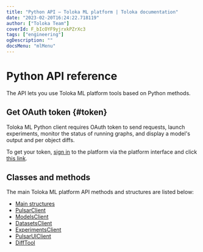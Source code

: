 ```yaml
---
title: "Python API — Toloka ML platform | Toloka documentation"
date: "2023-02-20T16:24:22.718119"
author: ["Toloka Team"]
coverId: F_bIcOYF9yjrxkPZrXc3
tags: ["engineering"]
ogDescription: ""
docsMenu: "mlMenu"
---
```



# Python API reference

The API lets you use Toloka ML platform tools based on Python methods.

<PipInstall/>

## Get OAuth token {#token}

Toloka ML Python client requires OAuth token to send requests, launch experiments, monitor the status of running graphs, and display a model's output and per object diffs.

To get your token, [sign in](/docs/toloka-ml/quickstart#authorization) to the platform via the platform interface and click [this link](https://tolokamodels.tech/token).

## Classes and methods

The main Toloka ML platform API methods and structures are listed below:

* [Main structures](/docs/toloka-ml/reference/ml_platform.core.DatasetInfo/)
* [PulsarClient](/docs/toloka-ml/reference/ml_platform.client.PulsarClient/)
* [ModelsClient](/docs/toloka-ml/reference/ml_platform.models.ModelsClient/)
* [DatasetsClient](/docs/toloka-ml/reference/ml_platform.datasets.DatasetsClient/)
* [ExperimentsClient](/docs/toloka-ml/reference/ml_platform.experiments.ExperimentsClient/)
* [PulsarUIClient](/docs/toloka-ml/reference/ml_platform.ui.PulsarUIClient/)
* [DiffTool](/docs/toloka-ml/reference/ml_platform.diff_tool.DiffTool/)
